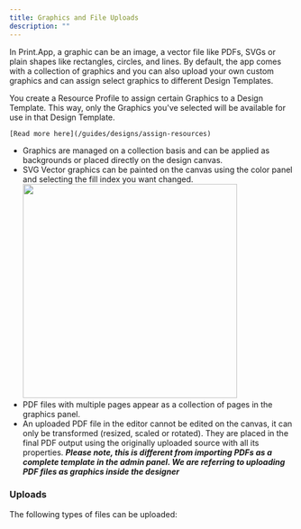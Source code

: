 ```yaml
---
title: Graphics and File Uploads
description: ""
---
```


In Print.App, a graphic can be an image, a vector file like PDFs, SVGs or plain shapes like rectangles, circles, and lines.
By default, the app comes with a collection of graphics and you can also upload your own custom graphics and can
assign select graphics to different Design Templates.

<Note>
    You create a Resource Profile to assign certain Graphics to a Design Template. This way, only the Graphics you've selected will be available for use in that Design Template.
    
    [Read more here](/guides/designs/assign-resources)
</Note>

-   Graphics are managed on a collection basis and can be applied as backgrounds or placed directly on the design canvas.
-   SVG Vector graphics can be painted on the canvas using the color panel and selecting the fill index you want changed.
    <img width="380" class="rounded-md" src="/images/paint-shapes.png" />
-   PDF files with multiple pages appear as a collection of pages in the graphics panel.
-   An uploaded PDF file in the editor cannot be edited on the canvas, it can only be transformed (resized, scaled or rotated). They are placed in the final PDF output using the originally uploaded source with all its properties.
**_Please note, this is different from importing PDFs as a complete template in the admin panel. We are referring to uploading PDF files as graphics inside the designer_**



### Uploads

The following types of files can be uploaded:

<Snippet file="upload-types.mdx" />